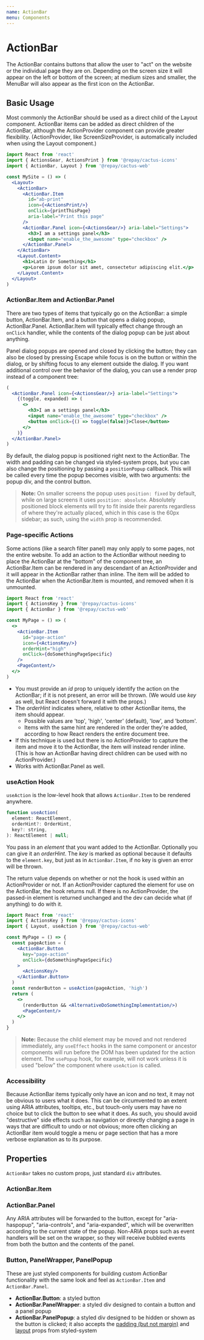 ```yaml
---
name: ActionBar
menu: Components
---
```



# ActionBar

The ActionBar contains buttons that allow the user to "act" on the website or the individual page they are on. Depending on the screen size it will appear on the left or bottom of the screen; at medium sizes and smaller, the MenuBar will also appear as the first icon on the ActionBar.

## Basic Usage

Most commonly the ActionBar should be used as a direct child of the Layout component. ActionBar items can be added as direct children of the ActionBar, although the ActionProvider component can provide greater flexibility. (ActionProvider, like ScreenSizeProvider, is automatically included when using the Layout component.)

```jsx
import React from 'react'
import { ActionsGear, ActionsPrint } from '@repay/cactus-icons'
import { ActionBar, Layout } from '@repay/cactus-web'

const MySite = () => (
  <Layout>
    <ActionBar>
      <ActionBar.Item
        id="ab-print"
        icon={<ActionsPrint/>}
        onClick={printThisPage}
        aria-label="Print this page"
      />
      <ActionBar.Panel icon={<ActionsGear/>} aria-label="Settings">
        <h3>I am a settings panel</h3>
        <input name="enable_the_awesome" type="checkbox" />
      </ActionBar.Panel>
    </ActionBar>
    <Layout.Content>
      <h1>Latin Or Something</h1>
      <p>Lorem ipsum dolor sit amet, consectetur adipiscing elit.</p>
    </Layout.Content>
  </Layout>
)
```

### ActionBar.Item and ActionBar.Panel

There are two types of items that typically go on the ActionBar: a simple button, ActionBar.Item, and a button that opens a dialog popup, ActionBar.Panel. ActionBar.Item will typically effect change through an `onClick` handler, while the contents of the dialog popup can be just about anything.

Panel dialog popups are opened and closed by clicking the button; they can also be closed by pressing Escape while focus is on the button or within the dialog, or by shifting focus to any element outside the dialog. If you want additional control over the behavior of the dialog, you can use a render prop instead of a component tree:

```jsx
(
  <ActionBar.Panel icon={<ActionsGear/>} aria-label="Settings">
    {(toggle, expanded) => (
      <>
        <h3>I am a settings panel</h3>
        <input name="enable_the_awesome" type="checkbox" />
        <button onClick={() => toggle(false)}>Close</button>
      </>
    )}
  </ActionBar.Panel>
)
```

By default, the dialog popup is positioned right next to the ActionBar. The width and padding can be changed via styled-system props, but you can also change the positioning by passing a `positionPopup` callback. This will be called every time the popup becomes visible, with two arguments: the popup div, and the control button.

> **Note:** On smaller screens the popup uses `position: fixed` by default, while on large screens it uses `position: absolute`. Absolutely positioned block elements will try to fit inside their parents regardless of where they're actually placed, which in this case is the 60px sidebar; as such, using the `width` prop is recommended.

### Page-specific Actions

Some actions (like a search filter panel) may only apply to some pages, not the entire website. To add an action to the ActionBar without needing to place the ActionBar at the "bottom" of the component tree, an ActionBar.Item can be rendered in any descendant of an ActionProvider and it will appear in the ActionBar rather than inline. The item will be added to the ActionBar when the ActionBar.Item is mounted, and removed when it is unmounted.

```jsx
import React from 'react'
import { ActionsKey } from '@repay/cactus-icons'
import { ActionBar } from '@repay/cactus-web'

const MyPage = () => (
  <>
    <ActionBar.Item
      id="page-action"
      icon={<ActionsKey/>}
      orderHint="high"
      onClick={doSomethingPageSpecific}
    />
    <PageContent/>
  </>
)
```

- You must provide an _id_ prop to uniquely identify the action on the ActionBar; if it is not present, an error will be thrown. (We would use _key_ as well, but React doesn't forward it with the props.)
- The _orderHint_ indicates where, relative to other ActionBar items, the item should appear.
  - Possible values are 'top', 'high', 'center' (default), 'low', and 'bottom'.
  - Items with the same hint are rendered in the order they're added, according to how React renders the entire document tree.
- If this technique is used but there is no ActionProvider to capture the item and move it to the ActionBar, the item will instead render inline. (This is how an ActionBar having direct children can be used with no ActionProvider.)
- Works with ActionBar.Panel as well.

### useAction Hook

`useAction` is the low-level hook that allows `ActionBar.Item` to be rendered anywhere.

```js
function useAction(
  element: ReactElement,
  orderHint?: OrderHint,
  key?: string,
): ReactElement | null;
```

You pass in an _element_ that you want added to the ActionBar. Optionally you can give it an _orderHint_. The _key_ is marked as optional because it defaults to the `element.key`, but just as in `ActionBar.Item`, if no key is given an error will be thrown.

The return value depends on whether or not the hook is used within an ActionProvider or not. If an ActionProvider captured the element for use on the ActionBar, the hook returns null. If there is no ActionProvider, the passed-in element is returned unchanged and the dev can decide what (if anything) to do with it.

```jsx
import React from 'react'
import { ActionsKey } from '@repay/cactus-icons'
import { Layout, useAction } from '@repay/cactus-web'

const MyPage = () => {
  const pageAction = (
    <ActionBar.Button
      key="page-action"
      onClick={doSomethingPageSpecific}
    >
      <ActionsKey/>
    </ActionBar.Button>
  )
  const renderButton = useAction(pageAction, 'high')
  return (
    <>
      (renderButton && <AlternativeDoSomethingImplementation/>)
      <PageContent/>
    </>
  )
}
```

> **Note:** Because the child element may be moved and not rendered immediately, any `useEffect` hooks in the same component or ancestor components will run before the DOM has been updated for the action element. The `usePopup` hook, for example, will not work unless it is used "below" the component where `useAction` is called.

### Accessibility

Because ActionBar items typically only have an icon and no text, it may not be obvious to users what it does. This can be circumvented to an extent using ARIA attributes, tooltips, etc., but touch-only users may have no choice but to click the button to see what it does. As such, you should avoid "destructive" side effects such as navigation or directly changing a page in ways that are difficult to undo or not obvious; more often clicking an ActionBar item would toggle a menu or page section that has a more verbose explanation as to its purpose.

## Properties

`ActionBar` takes no custom props, just standard `div` attributes.

### ActionBar.Item

<PropsTable of={ActionBar} staticProp="ActionBarItem" />

### ActionBar.Panel

Any ARIA attributes will be forwarded to the button, except for "aria-haspopup", "aria-controls", and "aria-expanded", which will be overwritten according to the current state of the popup. Non-ARIA props such as event handlers will be set on the wrapper, so they will receive bubbled events from both the button and the contents of the panel.

<PropsTable of={ActionBar} staticProp="ActionBarPanel" />

### Button, PanelWrapper, PanelPopup

These are just styled components for building custom ActionBar functionality with the same look and feel as `ActionBar.Item` and `ActionBar.Panel`.

- **ActionBar.Button**: a styled button
- **ActionBar.PanelWrapper**: a styled div designed to contain a button and a panel popup
- **ActionBar.PanelPopup**: a styled div designed to be hidden or shown as the button is clicked; it also accepts the [padding (but not margin)](https://styled-system.com/api#space) and [layout](https://styled-system.com/api#layout) props from styled-system
